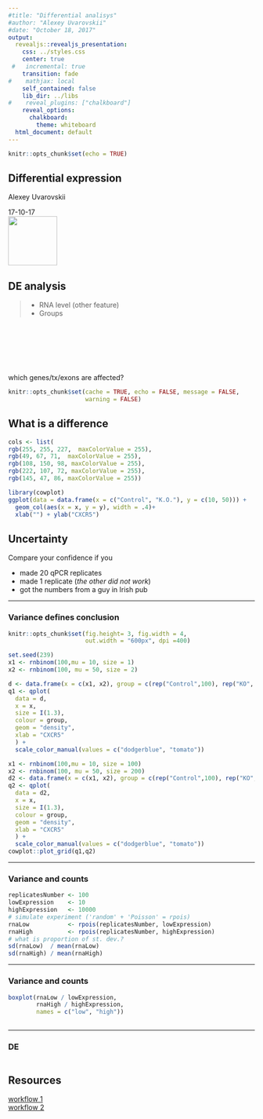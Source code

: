 ```yaml
---
#title: "Differential analisys"
#author: "Alexey Uvarovskii"
#date: "October 18, 2017"
output: 
  revealjs::revealjs_presentation: 
    css: ../styles.css
    center: true
 #   incremental: true
    transition: fade
#    mathjax: local
    self_contained: false
    lib_dir: ../libs
#    reveal_plugins: ["chalkboard"]
    reveal_options:
      chalkboard:
        theme: whiteboard
  html_document: default
---
```



```r
knitr::opts_chunk$set(echo = TRUE)
```

## Differential expression
Alexey Uvarovskii

17-10-17
<div>
<img src="fig/heart.png" 
  style = "height: 100px; border:none; box-shadow: none;" >
  </div>

## DE analysis

>- RNA level (other feature)
>- Groups

<div class="fragment" style="padding-top:100px">
which genes/tx/exons are affected?
<div>

```r
knitr::opts_chunk$set(cache = TRUE, echo = FALSE, message = FALSE,
                      warning = FALSE)
```

## What is a difference


```r
cols <- list(
rgb(255, 255, 227,  maxColorValue = 255),
rgb(49, 67, 71,  maxColorValue = 255),
rgb(108, 150, 98, maxColorValue = 255),
rgb(222, 107, 72, maxColorValue = 255),
rgb(145, 47, 86, maxColorValue = 255))

library(cowplot)
ggplot(data = data.frame(x = c("Control", "K.O."), y = c(10, 50))) +
  geom_col(aes(x = x, y = y), width = .4)+ 
  xlab("") + ylab("CXCR5")
```

## Uncertainty
Compare your confidence if you

-  made 20 qPCR replicates 
-  made 1 replicate (*the other did not work*)
-  got the numbers from a guy in Irish pub

------------------

<h3> Variance defines conclusion</h3>

```r
knitr::opts_chunk$set(fig.height= 3, fig.width = 4,
                      out.width = "600px", dpi =400)
```

```r

set.seed(239)
x1 <- rnbinom(100,mu = 10, size = 1)
x2 <- rnbinom(100, mu = 50, size = 2)

d <- data.frame(x = c(x1, x2), group = c(rep("Control",100), rep("KO", 100)))
q1 <- qplot(
  data = d,
  x = x,
  size = I(1.3),
  colour = group,
  geom = "density",
  xlab = "CXCR5"
  ) + 
  scale_color_manual(values = c("dodgerblue", "tomato"))

x1 <- rnbinom(100,mu = 10, size = 100)
x2 <- rnbinom(100, mu = 50, size = 200)
d2 <- data.frame(x = c(x1, x2), group = c(rep("Control",100), rep("KO", 100)))
q2 <- qplot(
  data = d2,
  x = x,
  size = I(1.3),
  colour = group,
  geom = "density",
  xlab = "CXCR5"
  ) + 
  scale_color_manual(values = c("dodgerblue", "tomato"))
cowplot::plot_grid(q1,q2)
```

--------------

### Variance and counts

```r
replicatesNumber <- 100
lowExpression    <- 10
highExpression   <- 10000
# simulate experiment ('random' + 'Poisson' = rpois)
rnaLow           <- rpois(replicatesNumber, lowExpression)
rnaHigh          <- rpois(replicatesNumber, highExpression)
# what is proportion of st. dev.?
sd(rnaLow)  / mean(rnaLow)
sd(rnaHigh) / mean(rnaHigh)
```

-------------

### Variance and counts

```r
boxplot(rnaLow / lowExpression,
        rnaHigh / highExpression,
        names = c("low", "high"))
     
```

------------
### DE


```r

```

## Resources

[workflow 1](https://www.bioconductor.org/help/course-materials/2017/OSU/B3_RNASeq_Workflow.html)  
[workflow 2](https://bioconductor.org/help/workflows/rnaseqGene/)